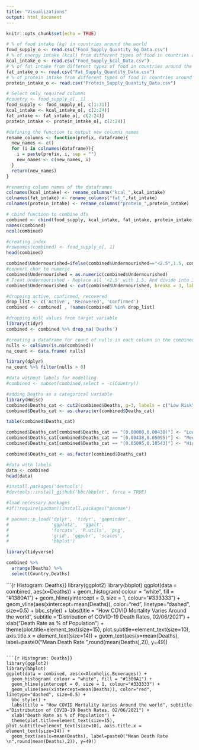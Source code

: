 ```yaml
---
title: "Visualizations"
output: html_document
---
```


```r
knitr::opts_chunk$set(echo = TRUE)
```

```r
# % of food intake (kg) in countries around the world
food_supply_o <- read.csv("Food_Supply_Quantity_kg_Data.csv")
# % of energy intake (kcal) from different types of food in countries around the world. 
kcal_intake_o <- read.csv("Food_Supply_kcal_Data.csv")
# % of fat intake from different types of food in countries around the world
fat_intake_o <- read.csv("Fat_Supply_Quantity_Data.csv")
# % of protein intake from different types of food in countries around the world
protein_intake_o <- read.csv("Protein_Supply_Quantity_Data.csv")

# Select only required columns
#country <- food_supply_o[, 1]
food_supply <- food_supply_o[, c(1:31)]
kcal_intake <- kcal_intake_o[, c(2:24)]
fat_intake <- fat_intake_o[, c(2:24)]
protein_intake <- protein_intake_o[, c(2:24)]
```

```r
#defining the function to output new columns names 
rename_columns <- function(prefix, dataframe){
  new_names <- c()
  for (i in colnames(dataframe)){
    i = paste(prefix, i, sep = "")
    new_names <- c(new_names, i)
  }
  return(new_names)
}

#renaming column names of the dataframes
colnames(kcal_intake) <- rename_columns("kcal_",kcal_intake)
colnames(fat_intake) <- rename_columns("fat_",fat_intake)
colnames(protein_intake) <- rename_columns("protein_",protein_intake)
```

```r
# cbind function to combine dfs
combined <- cbind(food_supply, kcal_intake, fat_intake, protein_intake)
names(combined)
ncol(combined)

#creating index
#rownames(combined) <- food_supply_o[, 1]
head(combined)
```

```r
combined$Undernourished=ifelse(combined$Undernourished=="<2.5",1.5, combined$Undernourished)
#convert char to numeric
combined$Undernourished = as.numeric(combined$Undernourished)
# Treat Undernourished - Replace all '<2.5' with 1.5. And divide into 3 bins by value
combined$Undernourished <- cut(combined$Undernourished, breaks = 3, labels = c("Low", "Mid", "High"))
```


```r
#dropping active, confirmed, recovered
drop_list <- c('Active', 'Recovered', 'Confirmed')
combined <- combined[ , !names(combined) %in% drop_list]

#dropping null values from target variable 
library(tidyr)
combined <- combined %>% drop_na('Deaths')

#creating a dataframe for count of nulls in each column in the combined dataframe 
nulls <- colSums(is.na(combined))
na_count <- data.frame( nulls)

library(dplyr) 
na_count %>% filter(nulls > 0)

#data without labels for modelling
#combined <- subset(combined,select = -c(Country))
```


```r
#adding Deaths as a categorical variable 
library(Hmisc)
combined$Deaths_cat <- cut2(combined$Deaths, g=3, labels = c("Low Risk", "Medium Risk", "High Risk"))
combined$Deaths_cat <- as.character(combined$Deaths_cat)

table(combined$Deaths_cat)

combined$Deaths_cat[combined$Deaths_cat == "[0.00000,0.00438)"] <- "Low Risk"
combined$Deaths_cat[combined$Deaths_cat == "[0.00438,0.05095)"] <- "Medium Risk"
combined$Deaths_cat[combined$Deaths_cat == "[0.05095,0.18543]"] <- "High Risk"

combined$Deaths_cat <- as.factor(combined$Deaths_cat)

#data with labels
data <- combined
head(data)
```
```r
#install.packages('devtools')
#devtools::install_github('bbc/bbplot', force = TRUE)

#load necessary packages
#if(!require(pacman))install.packages("pacman")

# pacman::p_load('dplyr', 'tidyr', 'gapminder',
#                'ggplot2',  'ggalt',
#                'forcats', 'R.utils', 'png', 
#                'grid', 'ggpubr', 'scales',
#                'bbplot')
```

```r
library(tidyverse)

combined %>%
  arrange(Deaths) %>%
  select(Country,Deaths)

```


```{r Histogram: Deaths}}
library(ggplot2)
library(bbplot)
ggplot(data = combined, aes(x=Deaths)) + 
  geom_histogram( colour = "white", fill = "#1380A1") +
  geom_hline(yintercept = 0, size = 1, colour="#333333") +
  geom_vline(aes(xintercept=mean(Deaths)), color="red", linetype="dashed", size=0.5) +
  bbc_style() +
  labs(title = "How COVID Mortality Varies Around the world", subtitle ="Distribution of COVID-19 Death Rates, 02/06/2021") +
  xlab("Death Rate as % of Population") +
  theme(plot.title=element_text(size=15), plot.subtitle=element_text(size=10), axis.title.x = element_text(size=14)) +
  geom_text(aes(x=mean(Deaths), label=paste0("Mean Death Rate \n",round(mean(Deaths),2)), y=49))

```

```{r Histogram: Deaths}}
library(ggplot2)
library(bbplot)
ggplot(data = combined, aes(x=Alcoholic.Beverages)) + 
  geom_histogram( colour = "white", fill = "#1380A1") +
  geom_hline(yintercept = 0, size = 1, colour="#333333") +
  geom_vline(aes(xintercept=mean(Deaths)), color="red", linetype="dashed", size=0.5) +
  bbc_style() +
  labs(title = "How COVID Mortality Varies Around the world", subtitle ="Distribution of COVID-19 Death Rates, 02/06/2021") +
  xlab("Death Rate as % of Population") +
  theme(plot.title=element_text(size=15), plot.subtitle=element_text(size=10), axis.title.x = element_text(size=14)) +
  geom_text(aes(x=mean(Deaths), label=paste0("Mean Death Rate \n",round(mean(Deaths),2)), y=49))

```
